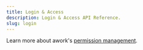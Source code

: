 ```yaml
---
title: Login & Access
description: Login & Access API Reference.
slug: login
---
```


Learn more about awork's [permission management](https://support.awork.com/en/articles/5382825-permission-management).